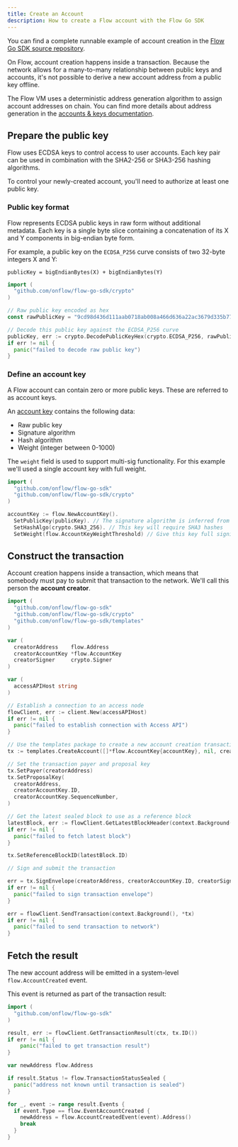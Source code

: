 ```yaml
---
title: Create an Account
description: How to create a Flow account with the Flow Go SDK
---
```


<Callout type="info">

  You can find a complete runnable example of account creation in the
  [Flow Go SDK source repository](https://github.com/onflow/flow-go-sdk/blob/master/examples/create_account/main.go).

</Callout>

On Flow, account creation happens inside a transaction. 
Because the network allows for a many-to-many relationship between public keys and accounts, 
it's not possible to derive a new account address from a public key offline.

The Flow VM uses a deterministic address generation algorithm to assign account addresses 
on chain. You can find more details about address generation in the 
[accounts & keys documentation](/concepts/accounts-and-keys).

## Prepare the public key

Flow uses ECDSA keys to control access to user accounts. Each key pair can be used in combination 
with the SHA2-256 or SHA3-256 hashing algorithms.

To control your newly-created account, you'll need to authorize at least one public key.

### Public key format

Flow represents ECDSA public keys in raw form without additional metadata. 
Each key is a single byte slice containing a concatenation of its X and Y components in big-endian byte form.

For example, a public key on the `ECDSA_P256` curve consists of two 32-byte integers X and Y:

```
publicKey = bigEndianBytes(X) + bigEndianBytes(Y)
```

```go
import (
  "github.com/onflow/flow-go-sdk/crypto"
)

// Raw public key encoded as hex
const rawPublicKey = "9cd98d436d111aab0718ab008a466d636a22ac3679d335b77e33ef7c52d9c8ce47cf5ad71ba38cedd336402aa62d5986dc224311383383c09125ec0636c0b042"

// Decode this public key against the ECDSA_P256 curve
publicKey, err := crypto.DecodePublicKeyHex(crypto.ECDSA_P256, rawPublicKey)
if err != nil {
  panic("failed to decode raw public key")
}
```

### Define an account key

A Flow account can contain zero or more public keys. These are referred to as account keys.

An [account key](/concepts/accounts-and-keys/#keys) contains the following data:

- Raw public key
- Signature algorithm
- Hash algorithm
- Weight (integer between 0-1000)

The `weight` field is used to support multi-sig functionality. 
For this example we'll used a single account key with full weight.

```go
import (
  "github.com/onflow/flow-go-sdk"
  "github.com/onflow/flow-go-sdk/crypto"
)

accountKey := flow.NewAccountKey().
  SetPublicKey(publicKey). // The signature algorithm is inferred from the public key
  SetHashAlgo(crypto.SHA3_256). // This key will require SHA3 hashes
  SetWeight(flow.AccountKeyWeightThreshold) // Give this key full signing weight
```

## Construct the transaction

Account creation happens inside a transaction, which means that somebody must
pay to submit that transaction to the network. We'll call this person the **account creator**.

```go
import (
  "github.com/onflow/flow-go-sdk"
  "github.com/onflow/flow-go-sdk/crypto"
  "github.com/onflow/flow-go-sdk/templates"
)

var (
  creatorAddress    flow.Address
  creatorAccountKey *flow.AccountKey
  creatorSigner     crypto.Signer
)

var (
  accessAPIHost string
)

// Establish a connection to an access node
flowClient, err := client.New(accessAPIHost)
if err != nil {
  panic("failed to establish connection with Access API")
}

// Use the templates package to create a new account creation transaction
tx := templates.CreateAccount([]*flow.AccountKey{accountKey}, nil, creatorAddress)

// Set the transaction payer and proposal key
tx.SetPayer(creatorAddress)
tx.SetProposalKey(
  creatorAddress,
  creatorAccountKey.ID,
  creatorAccountKey.SequenceNumber,
)

// Get the latest sealed block to use as a reference block
latestBlock, err := flowClient.GetLatestBlockHeader(context.Background(), true)
if err != nil {
  panic("failed to fetch latest block")
}

tx.SetReferenceBlockID(latestBlock.ID)

// Sign and submit the transaction

err = tx.SignEnvelope(creatorAddress, creatorAccountKey.ID, creatorSigner)
if err != nil {
  panic("failed to sign transaction envelope")
}

err = flowClient.SendTransaction(context.Background(), *tx)
if err != nil {
  panic("failed to send transaction to network")
}
```

## Fetch the result

The new account address will be emitted in a system-level `flow.AccountCreated` event.

This event is returned as part of the transaction result:

```go
import (
  "github.com/onflow/flow-go-sdk"
)

result, err := flowClient.GetTransactionResult(ctx, tx.ID())
if err != nil {
    panic("failed to get transaction result")
}

var newAddress flow.Address

if result.Status != flow.TransactionStatusSealed {
  panic("address not known until transaction is sealed")
}

for _, event := range result.Events {
  if event.Type == flow.EventAccountCreated {
    newAddress = flow.AccountCreatedEvent(event).Address()
    break
  }
}
```
